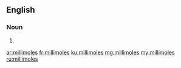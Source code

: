 ==English==

===Noun===
{{head|en|plural}}

# {{plural of|millimole|lang=en|nocat=1}}

[[ar:millimoles]]
[[fr:millimoles]]
[[ku:millimoles]]
[[mg:millimoles]]
[[my:millimoles]]
[[ru:millimoles]]